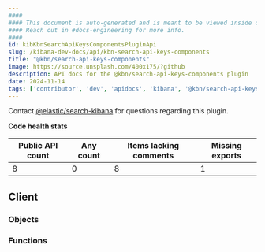 ```yaml
---
####
#### This document is auto-generated and is meant to be viewed inside our experimental, new docs system.
#### Reach out in #docs-engineering for more info.
####
id: kibKbnSearchApiKeysComponentsPluginApi
slug: /kibana-dev-docs/api/kbn-search-api-keys-components
title: "@kbn/search-api-keys-components"
image: https://source.unsplash.com/400x175/?github
description: API docs for the @kbn/search-api-keys-components plugin
date: 2024-11-14
tags: ['contributor', 'dev', 'apidocs', 'kibana', '@kbn/search-api-keys-components']
---
```




Contact [@elastic/search-kibana](https://github.com/orgs/elastic/teams/search-kibana) for questions regarding this plugin.

**Code health stats**

| Public API count  | Any count | Items lacking comments | Missing exports |
|-------------------|-----------|------------------------|-----------------|
| 8 | 0 | 8 | 1 |

## Client

### Objects
<DocDefinitionList data={kbnSearchApiKeysComponentsObj.client.objects}/>

### Functions
<DocDefinitionList data={kbnSearchApiKeysComponentsObj.client.functions}/>

